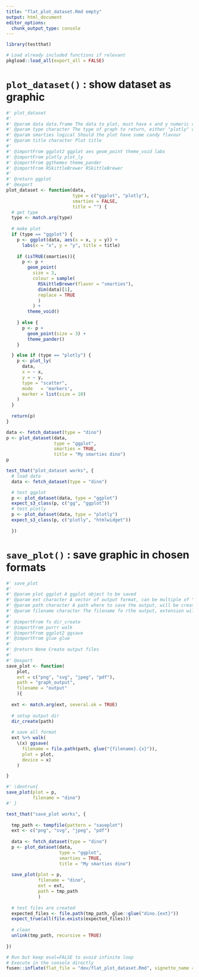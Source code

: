 ```yaml
---
title: "flat_plot_dataset.Rmd empty"
output: html_document
editor_options: 
  chunk_output_type: console
---
```


```r
library(testthat)
```

```r
# Load already included functions if relevant
pkgload::load_all(export_all = FALSE)
```

# `plot_dataset()` : show dataset as graphic

```r
#' plot_dataset
#'
#' @param data data.frame The data to plot, must have x and y numeric columns
#' @param type character The type of graph to return, either "plotly" or "ggplot"
#' @param smarties logical Should the plot have some candy flavour
#' @param title character Plot title
#' 
#' @importFrom ggplot2 ggplot aes geom_point theme_void labs
#' @importFrom plotly plot_ly
#' @importFrom ggthemes theme_pander
#' @importFrom RSkittleBrewer RSkittleBrewer
#' 
#' @return ggplot
#' @export
plot_dataset <- function(data,
                         type = c("ggplot", "plotly"),
                         smarties = FALSE,
                         title = "") {
  # get type
  type <- match.arg(type)
  
  # make plot
  if (type == "ggplot") {
    p <- ggplot(data, aes(x = x, y = y)) +
      labs(x = "x", y = "y", title = title)
    
    if (isTRUE(smarties)){
      p <- p +
        geom_point(
          size = 3,
          colour = sample(
            RSkittleBrewer(flavor = "smarties"),
            dim(data)[1],
            replace = TRUE
            )
          ) +
        theme_void()
      
    } else {
      p <- p +
        geom_point(size = 3) +
        theme_pander()
    }

  } else if (type == "plotly") {
    p <- plot_ly(
      data,
      x = ~ x,
      y = ~ y,
      type = "scatter",
      mode   = 'markers',
      marker = list(size = 10)
    )
  }
  
  return(p)
}
```

```r
data <- fetch_dataset(type = "dino")
p <- plot_dataset(data,
                  type = "ggplot",
                  smarties = TRUE,
                  title = "My smarties dino")
p
```

```r
test_that("plot_dataset works", {
  # load data
  data <- fetch_dataset(type = "dino")

  # test ggplot
  p <- plot_dataset(data, type = "ggplot")
  expect_s3_class(p, c("gg", "ggplot"))
  # test plotly
  p <- plot_dataset(data, type = "plotly")
  expect_s3_class(p, c("plotly", "htmlwidget"))
  
  })
```

# `save_plot()` : save graphic in chosen formats

```r
#' save_plot
#' 
#' @param plot ggplot A ggplot object to be saved
#' @param ext character A vector of output format, can be multiple of "png", "svg", "jpeg", "pdf"
#' @param path character A path where to save the output, will be created if it does not exist
#' @param filename character The filename fo rthe output, extension will be added
#' 
#' @importFrom fs dir_create
#' @importFrom purrr walk
#' @importFrom ggplot2 ggsave
#' @importFrom glue glue
#'
#' @return None Create output files
#' 
#' @export
save_plot <- function(
    plot,
    ext = c("png", "svg", "jpeg", "pdf"),
    path = "graph_output",
    filename = "output"
    ){
    
  ext <- match.arg(ext, several.ok = TRUE)
  
  # setup output dir
  dir_create(path)
  
  # save all format
  ext %>% walk(
    \(x) ggsave(
      filename = file.path(path, glue("{filename}.{x}")),
      plot = plot,
      device = x)
    )

}
```
  
```r
#' \dontrun{
save_plot(plot = p,
          filename = "dino")
#' }
```
  
```r
test_that("save_plot works", {
  
  tmp_path <- tempfile(pattern = "saveplot")
  ext <- c("png", "svg", "jpeg", "pdf")
  
  data <- fetch_dataset(type = "dino")
  p <- plot_dataset(data,
                    type = "ggplot",
                    smarties = TRUE,
                    title = "My smarties dino")
  
  save_plot(plot = p,
            filename = "dino",
            ext = ext,
            path = tmp_path
            )
  
  # test files are created
  expected_files <- file.path(tmp_path, glue::glue("dino.{ext}"))
  expect_true(all(file.exists(expected_files)))
  
  # clean
  unlink(tmp_path, recursive = TRUE)
  
})
```
  


```r
# Run but keep eval=FALSE to avoid infinite loop
# Execute in the console directly
fusen::inflate(flat_file = "dev/flat_plot_dataset.Rmd", vignette_name = "Show dataset", check = FALSE)
```

